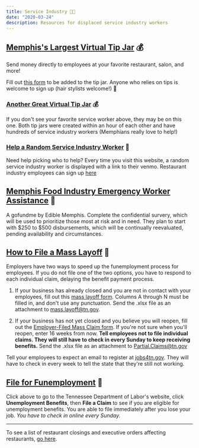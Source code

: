 ```yaml
---
title: Service Industry 👩‍🍳
date: "2020-03-24"
description: Resources for displaced service industry workers
---
```


## [Memphis's Largest Virtual Tip Jar](https://docs.google.com/spreadsheets/d/1ToAhSOm0SN7u0blufJVNU8i-Tf24zGz5LHg8ClfnCk8/edit?usp=sharing) 💰
Send money directly to employees at your favorite restaurant, salon, and more!

Fill out [this form](https://docs.google.com/forms/d/e/1FAIpQLSd50axYGcCPOn5NRE_gw52n36hgJDLw5vhDCDDOClAILkB_eg/viewform?usp=sf_link) to be added to the tip jar. Anyone who relies on tips is welcome to sign up (hair stylists welcome!) 💇

### [Another Great Virtual Tip Jar](https://docs.google.com/spreadsheets/d/16ENWFRoPDh8SUB2wJj9517pj3ba0u3jpekJOhFlFrMk/htmlview) 💰
If you don't see your favorite service worker above, they may be on this one. Both tip jars were created within an hour of each other and have hundreds of service industry workers (Memphians really love to help!)


### [Help a Random Service Industry Worker](https://serviceindustry.tips/en/tn/memphis/) 🎲
Need help picking who to help? Every time you visit this website, a random service industry worker is displayed with a link to their venmo. Restaurant industry employees can sign up [here](https://docs.google.com/forms/d/e/1FAIpQLSdMUxwOvTsmaAnxvTRW1h-X5iBe9ftCCpHi9ap3VfK9fSrmqw/viewform)


## [Memphis Food Industry Emergency Worker Assistance](https://www.gofundme.com/f/memphisfoodworkers) 💸

A gofundme by Edible Memphis. Complete the confidential survery, which will be used to prioritize those most at risk and in need. They plan to start with $250 to $500 disbursements, which will be continually reevaluated, pending availability and circumstances.

## [How to File a Mass Layoff](https://www.tn.gov/workforce/covid-19/employers.html) 🚣

Employers have two ways to speed up the funemployment process for employees. If you do not file one of the two options, you have to respond to each individual claim, delaying the benefit payment process.

1. If your business has already closed and you are not in contact with your employees, fill out this [mass layoff form](https://www.tn.gov/content/dam/tn/workforce/documents/MassLayoffTemplate.xlsx). Columns A through N must be filled in, and don't use any punctuation. Send the .xlsx file as an attachment to [mass.layoff@tn.gov](mailto:Mass.Layoff@tn.gov).

2. If your business has not yet closed and you believe you will reopen, fill out the [Employer-Filed Mass Claim form](https://www.tn.gov/content/dam/tn/workforce/documents/PartialTemplate.xlsx). If you're not sure when you'll reopen, enter 16 weeks from now. **Tell employees not to file individual claims. They will still have to check in every Sunday to keep receiving benefits.** Send the .xlsx file as an attachment to [Partial.Claims@tn.gov](mailto:Partial.Claims@tn.gov)

Tell your employees to expect an email to register at [jobs4tn.gov](https://www.jobs4tn.gov/). They will have to check in every week to tell the state that they're still not working.

## [File for Funemployment](https://www.jobs4tn.gov/) 📄
Click above to go to the Tennessee Department of Labor's website, click <b>Unemployment Benefits</b>, then <b>File a Claim</b> to see if you are eligible for unemployment benefits. You are able to file immediately after you lose your job. *You have to check in online every Sunday.*

---

To see a list of restaurant closings and executive orders affecting restaurants, [go here](/closures/restaurants).
